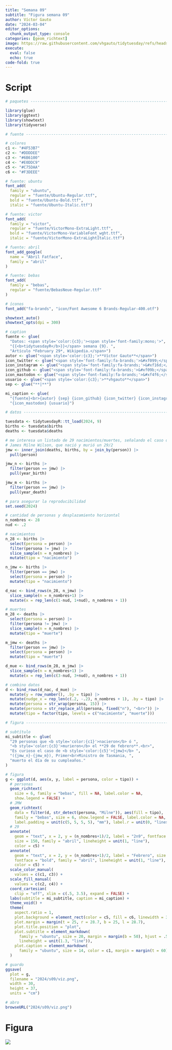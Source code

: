 ```yaml
---
title: "Semana 09"
subtitle: "Figura semana 09"
author: Víctor Gauto
date: "2024-03-04"
editor_options:
  chunk_output_type: console
categories: [geom_richtext]
image: https://raw.githubusercontent.com/vhgauto/tidytuesday/refs/heads/main/2024/s09/viz.png
execute:
  eval: false
  echo: true
code-fold: true
---
```



# Script

```r

# paquetes ----------------------------------------------------------------

library(glue)
library(ggtext)
library(showtext)
library(tidyverse)

# fuente ------------------------------------------------------------------

# colores
c1 <- "#4F53B7"
c2 <- "#DDDDEE"
c3 <- "#6B6100"
c4 <- "#E0DDC9"
c5 <- "#C75DAA"
c6 <- "#F3DEEE"

# fuente: ubuntu
font_add(
  family = "ubuntu", 
  regular = "fuente/Ubuntu-Regular.ttf",
  bold = "fuente/Ubuntu-Bold.ttf",
  italic = "fuente/Ubuntu-Italic.ttf")

# fuente: victor
font_add(
  family = "victor", 
  regular = "fuente/VictorMono-ExtraLight.ttf",
  bold = "fuente/VictorMono-VariableFont_wght.ttf",
  italic = "fuente/VictorMono-ExtraLightItalic.ttf")

# fuente: abril
font_add_google(
  name = "Abril Fatface",
  family = "abril"
)

# fuente: bebas
font_add(
  family = "bebas",
  regular = "fuente/BebasNeue-Regular.ttf"
)

# íconos
font_add("fa-brands", "icon/Font Awesome 6 Brands-Regular-400.otf")

showtext_auto()
showtext_opts(dpi = 300)

# caption
fuente <- glue(
  "Datos: <span style='color:{c3};'><span style='font-family:mono;'>",
  "{{<b>tidytuesdayR</b>}}</span> semana {9}. ",
  "Artículo *February 29*, Wikipedia.</span>")
autor <- glue("<span style='color:{c3};'>**Víctor Gauto**</span>")
icon_twitter <- glue("<span style='font-family:fa-brands;'>&#xf099;</span>")
icon_instagram <- glue("<span style='font-family:fa-brands;'>&#xf16d;</span>")
icon_github <- glue("<span style='font-family:fa-brands;'>&#xf09b;</span>")
icon_mastodon <- glue("<span style='font-family:fa-brands;'>&#xf4f6;</span>")
usuario <- glue("<span style='color:{c3};'>**vhgauto**</span>")
sep <- glue("**|**")

mi_caption <- glue(
  "{fuente}<br>{autor} {sep} {icon_github} {icon_twitter} {icon_instagram} ",
  "{icon_mastodon} {usuario}")

# datos -------------------------------------------------------------------

tuesdata <- tidytuesdayR::tt_load(2024, 9)
births <- tuesdata$births
deaths <- tuesdata$deaths

# me interesa un listado de 29 nacimientos/muertes, señalando el caso de 
# James Milne Wilson, que nació y murió un 29/2
jmw <- inner_join(deaths, births, by = join_by(person)) |> 
  pull(person)

jmw_n <- births |> 
  filter(person == jmw) |> 
  pull(year_birth)

jmw_m <- births |> 
  filter(person == jmw) |> 
  pull(year_death)

# para asegurar la reproducibilidad
set.seed(2024)

# cantidad de personas y desplazamiento horizontal
n_nombres <- 28
nud <- .2

# nacimientos
n_28 <- births |> 
  select(persona = person) |> 
  filter(persona != jmw) |> 
  slice_sample(n = n_nombres) |> 
  mutate(tipo = "nacimiento")

n_jmw <- births |> 
  filter(person == jmw) |> 
  select(persona = person) |> 
  mutate(tipo = "nacimiento")

d_nac <- bind_rows(n_28, n_jmw) |> 
  slice_sample(n = n_nombres+1) |> 
  mutate(x = rep_len(c(1-nud, 1+nud), n_nombres + 1))

# muertes
m_28 <- deaths |> 
  select(persona = person) |> 
  filter(persona != jmw) |> 
  slice_sample(n = n_nombres) |> 
  mutate(tipo = "muerte")

m_jmw <- deaths |> 
  filter(person == jmw) |> 
  select(persona = person) |> 
  mutate(tipo = "muerte")

d_mue <- bind_rows(m_28, m_jmw) |> 
  slice_sample(n = n_nombres+1) |> 
  mutate(x = rep_len(c(3-nud, 3+nud), n_nombres + 1))

# combino datos
d <- bind_rows(d_nac, d_mue) |> 
  mutate(y = row_number(), .by = tipo) |> 
  mutate(nudge_x = rep_len(c(.2, -.2), n_nombres + 1), .by = tipo) |> 
  mutate(persona = str_wrap(persona, 15)) |> 
  mutate(persona = str_replace_all(persona, fixed("n"), "<br>")) |> 
  mutate(tipo = factor(tipo, levels = c("nacimiento", "muerte")))

# figura ------------------------------------------------------------------

# subtítulo
mi_subtitle <- glue(
  "29 personas que <b style='color:{c1}'>nacieron</b> ó ",
  "<b style='color:{c3}'>murieron</b> el **29 de febrero**.<br>",
  "Es curioso el caso de <b style='color:{c5}'>{jmw}</b> ",
  "({jmw_n}-{jmw_m}), Primer<br>Ministro de Tasmania, ",
  "muerto el día de su cumpleaños."
)

# figura
g <- ggplot(d, aes(x, y, label = persona, color = tipo)) +
  # personas
  geom_richtext(
    size = 6, family = "bebas", fill = NA, label.color = NA,
    show.legend = FALSE) +
  # JMW
  geom_richtext(
    data = filter(d, str_detect(persona, "Milne")), aes(fill = tipo),
    family = "bebas", size = 6, show.legend = FALSE, label.color = NA,
    label.padding = unit(c(5, 5, 5, 5), "mm"), label.r = unit(0, "lines")) +
  # 29
  annotate(
    geom = "text", x = 2, y = (n_nombres+1)/2, label = "2n9", fontface = "bold",
    size = 150, family = "abril", lineheight = unit(1, "line"), 
    color = c5) +
  annotate(
    geom = "text", x = 2, y = (n_nombres+1)/2, label = "Febrero", size = 20,
    fontface = "bold", family = "abril", lineheight = unit(1, "line"), 
    color = c5) +
  scale_color_manual(
    values = c(c1, c3)) +
  scale_fill_manual(
    values = c(c2, c4)) +
  coord_cartesian(
    clip = "off", xlim = c(.5, 3.5), expand = FALSE) +
  labs(subtitle = mi_subtitle, caption = mi_caption) +
  theme_void() +
  theme(
    aspect.ratio = 1,
    plot.background = element_rect(color = c5, fill = c6, linewidth = 3),
    plot.margin = margin(t = 25, r = 28.7, b = 25, l = 28.7),
    plot.title.position = "plot",
    plot.subtitle = element_markdown(
      family = "ubuntu", size = 20, margin = margin(b = 50), hjust = .5,
      lineheight = unit(1.3, "line")),
    plot.caption = element_markdown(
      family = "ubuntu", size = 14, color = c1, margin = margin(t = 60))
  )

# guardo
ggsave(
  plot = g,
  filename = "2024/s09/viz.png",
  width = 30,
  height = 37,
  units = "cm")

# abro
browseURL("2024/s09/viz.png")
```

# Figura

![](https://raw.githubusercontent.com/vhgauto/tidytuesday/refs/heads/main/2024/s09/viz.png)


